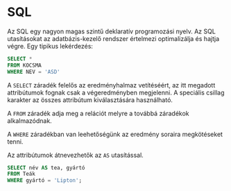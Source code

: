 # SQL

Az SQL egy nagyon magas szintű deklaratív programozási nyelv. Az SQL utasításokat az adatbázis-kezelő rendszer értelmezi
optimalizálja és hajtja végre. Egy tipikus lekérdezés:

```sql
SELECT *
FROM KOCSMA
WHERE NEV = 'ASD'
```

A `SELECT` záradék felelős az eredményhalmaz vetítéséért, az itt megadott attribútumok fognak csak a végeredményben
megjelenni. A speciális csillag karakter az összes attribútum kiválasztására használható.

A `FROM` záradék adja meg a relációt melyre a továbbá záradékok alkalmazódnak.

A `WHERE` záradékban van leehetőségünk az eredmény soraira megkötéseket tenni.

Az attribútumok átnevezhetők az `AS` utasítással.

```sql
SELECT név AS tea, gyártó
FROM Teák
WHERE gyártó = 'Lipton';
```
